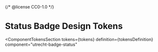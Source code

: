 {/* @license CC0-1.0 */}


<Meta id="css-status-badge--tokens" title="CSS Component/Badge/Status Badge/Design Tokens" />

# Status Badge Design Tokens

<ComponentTokensSection
  tokens={tokens}
  definition={tokensDefinition}
  component="utrecht-badge-status"
></ComponentTokensSection>
